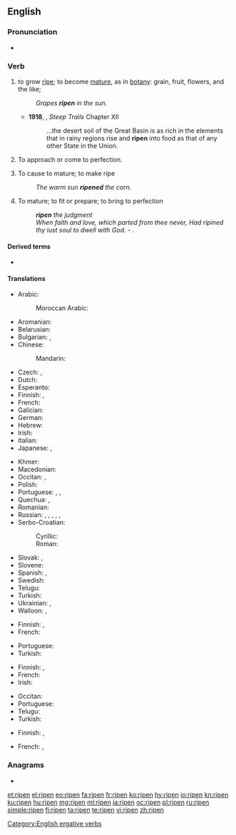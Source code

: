 ==English==
{{wikipedia|Ripening}}

===Pronunciation===
* {{IPA|/ɹaɪpən/|lang=en}}

===Verb===
{{en-verb}}

# {{lb|en|intransitive}} to grow [[ripe]]; to become [[mature]], as in [[botany]]: grain, fruit, flowers, and the like;
#: ''Grapes '''ripen''' in the sun.''
#* '''1918''', {{w|John Muir}}, ''Steep Trails'' Chapter XII
#*: ...the desert soil of the Great Basin is as rich in the elements that in rainy regions rise and '''ripen''' into food as that of any other State in the Union.
# {{lb|en|intransitive}} To approach or come to perfection.
# {{lb|en|transitive}} To cause to mature; to make ripe
#: ''The warm sun '''ripened''' the corn.''
# {{lb|en|transitive}} To mature; to fit or prepare; to bring to perfection
#: '''''ripen''' the judgment''
#: ''When faith and love, which parted from thee never, Had ripined thy iust soul to dwell with God''. - {{w|John Milton}}.

====Derived terms====
* {{l|en|ripening}}

====Translations====
{{trans-top|to grow ripe}}
* Arabic:
*: Moroccan Arabic: {{t|ary|طاب|tr=ṭab}}
* Aromanian: {{t|rup|coc}}
* Belarusian: {{t|be|спець|tr=spjecʹ|impf}}
* Bulgarian: {{t+|bg|узрявам|tr=uzrjávam|impf}}, {{t+|bg|зрея|tr=zréja|impf}}
* Chinese:
*: Mandarin: {{t+|cmn|成熟|tr=chéngshú|sc=Hani}}
* Czech: {{t+|cs|zrát|impf}}, {{t|cs|dozrát|pf}}
* Dutch: {{t+|nl|rijpen}}
* Esperanto: {{t|eo|maturiĝi}}
* Finnish: {{t+|fi|kypsyä}}, {{t+|fi|tuleentua}}
* French: {{t+|fr|mûrir}}
* Galician: {{t+|gl|madurar}}
* German: {{t+|de|reifen}}
* Hebrew: {{t|he|הבשיל|tr=hivshíl}}
* Irish: {{t|ga|aibigh}}
* Italian: {{t+|it|maturare}}
* Japanese: {{t|ja|熟す|tr=じゅくす, jukusu|sc=Jpan}}, {{t+|ja|成熟|tr=せいじゅくする, seijuku suru|alt=成熟する|sc=Jpan}}
{{trans-mid}}
* Khmer: {{t+|km|ទុំ|tr=tum|sc=Khmr}}
* Macedonian: {{t|mk|зрее|tr=zrée|impf}}
* Occitan: {{t+|oc|madurar}}, {{t|oc|amadurar}}
* Polish: {{t+|pl|dojrzewać|impf}}
* Portuguese: {{t+|pt|amadurecer}}, {{t+|pt|madurar}}, {{t|pt|maturar}}
* Quechua: {{t|qu|puquy}}, {{t|qu|susuy}}
* Romanian: {{t+|ro|coace}}
* Russian: {{t+|ru|созрева́ть|impf}}, {{t+|ru|зреть|impf}}, {{t+|ru|созре́ть|pf}}, {{t+|ru|поспева́ть|impf}}, {{t+|ru|спеть|impf}}, {{t+|ru|поспе́ть|pf}}
* Serbo-Croatian:
*: Cyrillic: {{t|sh|зрети|impf}}
*: Roman: {{t+|sh|zreti|impf}}
* Slovak: {{t|sk|zrieť|impf}}, {{t|sk|dozrieť|pf}}
* Slovene: {{t|sl|zoreti|impf}}
* Spanish: {{t+|es|madurar}}, {{t+|es|colorear}}
* Swedish: {{t+|sv|mogna}}
* Telugu: {{t+|te|పండించు}}
* Turkish: {{t+|tr|olgunlaşmak}}
* Ukrainian: {{t|uk|зріти|tr=zríty|impf}}, {{t|uk|дозрівати|tr=dozriváty|impf}}
* Walloon: {{t+|wa|meuri}}, {{t+|wa|mawri}}
{{trans-bottom}}

{{trans-top|to approach or come to perfection}}
* Finnish: {{t+|fi|valmistua}}, {{t+|fi|kypsyä}}
* French: {{t-check|fr|[[arriver]] [[à]] [[maturité]]}} <!-- was "[[arriver]] [[à]] [[maturité]]" - assumed sum-of-parts; if an idiom, remove the wikilinks to the individual words. see [[User:Kephir/gadgets/xte#Translation_fixing]] -->
{{trans-mid}}
* Portuguese: {{t+|pt|amadurecer}}
* Turkish: {{t+|tr|olgunlaşmak}}
{{trans-bottom}}

{{trans-top|to cause to mature; to make ripe}}
* Finnish: {{t+|fi|kypsyttää}}, {{t|fi|tuleennuttaa}}
* French: {{t-check|fr|[[faire]] [[mûrir]]}} <!-- was "[[faire]] [[mûrir]]" - assumed sum-of-parts; if an idiom, remove the wikilinks to the individual words. see [[User:Kephir/gadgets/xte#Translation_fixing]] -->
* Irish: {{t|ga|aibigh}}
{{trans-mid}}
* Occitan: {{t|oc|amadurar}}
* Portuguese: {{t+|pt|amadurecer}}
* Telugu: {{t+|te|పండించు}}
* Turkish: {{t+|tr|olgunlaşmak}}
{{trans-bottom}}

{{trans-top|to bring to perfection}}
* Finnish: {{t+|fi|kypsyttää}}, {{t+|fi|kypsytellä}}
{{trans-mid}}
* French: {{t+check|fr|mûrir}}, {{t-check|fr|[[amener]] [[à]] [[maturité]]}} <!-- was "[[amener]] [[à]] [[maturité]]" - assumed sum-of-parts; if an idiom, remove the wikilinks to the individual words. see [[User:Kephir/gadgets/xte#Translation_fixing]] -->
{{trans-bottom}}

===Anagrams===
* {{l|en|repin}}

[[Category:English ergative verbs]]

[[et:ripen]]
[[el:ripen]]
[[eo:ripen]]
[[fa:ripen]]
[[fr:ripen]]
[[ko:ripen]]
[[hy:ripen]]
[[io:ripen]]
[[kn:ripen]]
[[ku:ripen]]
[[hu:ripen]]
[[mg:ripen]]
[[ml:ripen]]
[[ja:ripen]]
[[oc:ripen]]
[[pl:ripen]]
[[ru:ripen]]
[[simple:ripen]]
[[fi:ripen]]
[[ta:ripen]]
[[te:ripen]]
[[vi:ripen]]
[[zh:ripen]]